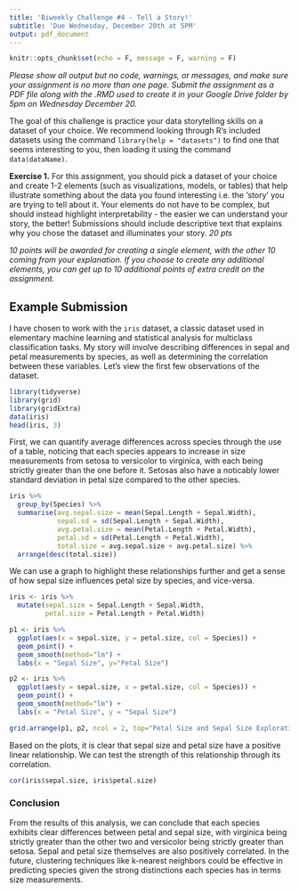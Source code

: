 ```yaml
---
title: 'Biweekly Challenge #4 - Tell a Story!'
subtitle: 'Due Wednesday, December 20th at 5PM'
output: pdf_document
---
```


```r
knitr::opts_chunk$set(echo = F, message = F, warning = F)
```
*Please show all output but no code, warnings, or messages, and make sure your assignment is no more than one page. Submit the assignment as a PDF file along with the .RMD used to create it in your Google Drive folder by 5pm on Wednesday December 20.*

The goal of this challenge is practice your data storytelling skills on a dataset of your choice. We recommend looking through R's included datasets using the command `library(help = "datasets")` to find one that seems interesting to you, then loading it using the command `data(dataName)`.

**Exercise 1.** For this assignment, you should pick a dataset of your choice and create 1-2 elements (such as  visualizations, models, or tables) that help illustrate something about the data you found interesting i.e. the 'story' you are trying to tell about it. Your elements do not have to be complex, but should instead highlight interpretability - the easier we can understand your story, the better! Submissions should include descriptive text that explains why you chose the dataset and illuminates your story. *20 pts*

*10 points will be awarded for creating a single element, with the other 10 coming from your explanation. If you choose to create any additional elements, you can get up to 10 additional points of extra credit on the assignment.*

## Example Submission

I have chosen to work with the `iris` dataset, a classic dataset used in elementary machine learning and statistical analysis for multiclass classification tasks. My story will involve describing differences in sepal and petal measurements by species, as well as determining the correlation between these variables. Let's view the first few observations of the dataset.  
```r
library(tidyverse)
library(grid)
library(gridExtra)
data(iris)
head(iris, 3)
```

First, we can quantify average differences across species through the use of a table, noticing that each species appears to increase in size measurements from setosa to versicolor to virginica, with each being strictly greater than the one before it. Setosas also have a noticably lower standard deviation in petal size compared to the other species. 
```r
iris %>% 
  group_by(Species) %>% 
  summarise(avg.sepal.size = mean(Sepal.Length + Sepal.Width),
            sepal.sd = sd(Sepal.Length + Sepal.Width),
            avg.petal.size = mean(Petal.Length + Petal.Width),
            petal.sd = sd(Petal.Length + Petal.Width),
            total.size = avg.sepal.size + avg.petal.size) %>% 
  arrange(desc(total.size))
```
\pagebreak

We can use a graph to highlight these relationships further and get a sense of how sepal size influences petal size by species, and vice-versa.

```r
iris <- iris %>% 
  mutate(sepal.size = Sepal.Length + Sepal.Width, 
         petal.size = Petal.Length + Petal.Width)

p1 <- iris %>% 
  ggplot(aes(x = sepal.size, y = petal.size, col = Species)) +
  geom_point() +
  geom_smooth(method="lm") +
  labs(x = "Sepal Size", y="Petal Size")

p2 <- iris %>% 
  ggplot(aes(y = sepal.size, x = petal.size, col = Species)) +
  geom_point() +
  geom_smooth(method="lm") +
  labs(x = "Petal Size", y = "Sepal Size")

grid.arrange(p1, p2, ncol = 2, top="Petal Size and Sepal Size Exploration")
```
Based on the plots, it is clear that sepal size and petal size have a positive linear relationship. We can test the strength of this relationship through its correlation.
```r
cor(iris$sepal.size, iris$petal.size)
```

### Conclusion

From the results of this analysis, we can conclude that each species exhibits clear differences between petal and sepal size, with virginica being strictly greater than the other two and versicolor being strictly greater than setosa. Sepal and petal size themselves are also positively correlated. In the future, clustering techniques like k-nearest neighbors could be effective in predicting species given the strong distinctions each species has in terms size measurements. 